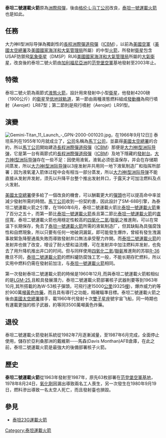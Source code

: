 {{noteTA
|1=zh-hans:大力神;zh-hk:泰坦;zh-tw:泰坦;
}}
{{Infobox rocket
|name = LGM-25C Titan II<br/>泰坦二號運載火箭
|image = Titan2 color silo.jpg
|caption = 泰坦二號運載火箭編號395-Charlie的發射情形，在[[范登堡空軍基地|范登堡空軍基地]]發射，大約為1960年代中期。(photo: 美國空軍)
|function = [[長程洲際彈道飛彈|長程洲際彈道飛彈]]/[[運載火箭|運載火箭]]
|manufacturer = [[馬丁公司|馬丁公司]]
|country-origin = {{USA}}
|cpl-year = 1969年
|cpl = $3.16百萬[[美元|美元]]
|height = 31.4 公尺
|alt-height =
|diameter = 3.05 公尺
|alt-diameter =
|mass = 154,000 公斤
|alt-mass =
|stages = 2
|LEO-payload = 3,600 公斤
|alt-LEO =
|payload-location = 10,000公里[[亞軌道|亞軌道]]
|payload =3700 公斤
|alt-payload=
|payload2-location = [[極軌道|極軌道]]/[[近地軌道|LEO]]
|payload2 =2,177 公斤
|alt-payload2=
|payload3-location = [[脫離軌道|脫離軌道]]
|payload3 =227 公斤
|alt-payload3=500 磅
|status = 退役
|sites = [[卡納維爾角空軍基地|卡納維爾角空軍基地]]<br/>
[[卡納維爾角空軍基地|卡納維爾角空軍基地LC-15發射台]]<br/>- [[卡納維爾角空軍基地|卡納維爾角空軍基地LC-16發射台]]<br/>- [[卡納維爾角空軍基地|卡納維爾角空軍基地LC-19發射台]]<br/><br/>[[范登堡空軍基地|范登堡空軍基地]]<br/>- [[范登堡空軍基地|范登堡空軍基地LC-395發射台]]<br/>- [[范登堡空軍基地|范登堡空軍基地SLC-4W發射台]]
|first = 1962年3月12日
|last = 2003年10月18日
|launches =106次<br />'''ICBM:''' 81<br />'''GLV:''' 12<br />'''23G:''' 13
|success =101次<br />'''ICBM:''' 77<br />'''GLV:''' 12<br />'''23G:''' 12
|fail = 5次 ('''ICBM:''' 4，'''23G:''' 1)
|partial =
|payloads = [[雙子星太空船|雙子星太空船]] (載人)<br />[[克里門汀橙太空船|克里門汀橙太空船]]
|stage1engines =2顆LR-87火箭引擎		
|stage1thrust =1,900 千[[牛頓|牛頓]]
|alt-stage1thrust =430,000 磅
|stage1SI =258 秒
|stage1time =156 秒
|stage1fuel =[[聯氨|50%聯氨]]/[[四氧化二氮|四氧化二氮]]
|stage2engines =1顆LR-91火箭引擎
|stage2thrust =445 千牛頓
|alt-stage2thrust =100,000 磅
|stage2SI =316 秒
|stage2time =180 秒
|stage2fuel =[[聯氨|50%聯氨]]/[[四氧化二氮|四氧化二氮]]
}}

'''泰坦二號運載火箭'''原為[[洲際飛彈|洲際飛彈]]，後由[[格伦·L·马丁公司|格伦·L·马丁公司]]改良，[[泰坦一號運載火箭|泰坦一號運載火箭]]也是如此。

== 任務 ==

大力神II型洲际导弹為獨創性的[[長程洲際彈道飛彈|長程洲際彈道飛彈]]（[[ICBM|ICBM]]），以前為[[美國空軍|美國空軍]]（[[美國太空總署|美國太空總署]]及[[美國國家海洋和大氣管理局|美國國家海洋和大氣管理局]]所屬）的中型[[火箭|火箭]]，所發射[[衛星|衛星]]包含USAF防禦飛[[氣象衛星|氣象衛星]]（DMSP）RU6[[美國國家海洋和大氣管理局|美國國家海洋和大氣管理局]]所屬的[[大氣衛星|大氣衛星]]，改良後的泰坦二號火箭由[[加利福尼亞洲|加利福尼亞洲]]的[[范登堡|范登堡]][[空軍|空軍]]基地發射至2003年止。

== 特徵 ==
泰坦二號火箭為兩節式[[液態火箭|液態火箭]]，設計用來發射中小型[[衛星|衛星]]，他發射4200磅（1900公斤）的[[衛星|衛星]]至[[低地球軌道|低地球軌道]]，第一節由兩種液態燃料組成[[發動機|發動機]]為飛行噴射（Aerojet）LR87型；第二節則是飛行噴射（Aerojet）LR91型。

== 演變 ==
[[File:Gemini-Titan_11_Launch_-_GPN-2000-001020.jpg|thumb]]，在1966年9月12日]]
泰坦系列在1955年10月就成立了，[[公司|公司]]名稱為[[馬丁公司|馬丁公司]]，並贏得[[美國太空總署|美國太空總署]]的合約，所以[[馬丁公司|馬丁公司]]開始建造[[長程洲際彈道飛彈|長程洲際彈道飛彈]]（[[ICBM|ICBM]]）那便是[[泰坦一號火箭|大力神I型洲际导弹]]，它是第一台有兩節式的[[長程洲際彈道飛彈|長程洲際彈道飛彈]]（[[ICBM|ICBM]]）及地下隱藏的[[發射台|發射台]]。[[泰坦一號火箭|大力神I型洲际导弹]]存在一些不足：因使用液氧，液氧必须低温保存，并会在存储期间蒸发，所以[[泰坦一號火箭|大力神I型洲际导弹]]以3座发射井共用同一地下液氧制造厂和指挥所部署；因为液氧灌入箭体过程中会有相当一部分蒸发，所以[[泰坦一號火箭|大力神I型洲际导弹]]不能直接从发射井发射，须先以升降平台整个推出发射井口，于露天才可加注燃料及点火发射。

[[美國太空總署|美國太空總署]]便多給了一個改良的機會，可以酬載更大的[[彈頭|彈頭]]也可以提高命中率並減少發射所需的時間。[[馬丁公司|馬丁公司]]收到一份契約書，因此設計了SM-68B引擎，為泰坦二號運載火箭之引擎，在1960年6月，泰坦二號運載火箭比[[泰坦一號運載火箭|泰坦一號運載火箭]]重了百分之五十，而第一節比[[泰坦一號運載火箭|泰坦一號運載火箭]]長且第二節比[[泰坦一號運載火箭|泰坦一號運載火箭]]的[[直徑|直徑]]寬，泰坦二號運載火箭也用穩定性較高的[[四氧化二氮|四氧化二氮]]/[[聯氨|聯氨]]之推進劑，可以在常温下长期保存，免去了[[泰坦一號運載火箭|泰坦一號運載火箭]]所需的液氧制造厂，但其缺點為具强腐蚀性和自燃現象，所以只要有任何一地破洞漏氣，即可能發生爆炸，曾經有發生洩漏事故緊急降壓通風失敗而導致發射井口無法承受壓力炸開。而[[泰坦二號運載火箭|泰坦二號運載火箭]]的发射井也做了改变，增设了耐火壁和溢流槽，可在发射井中加注燃料并发射，也免去了用升降机推出井口的时间。但与同样使用[[四氧化二氮|四氧化二氮]]/[[聯氨|聯氨]]推進劑的苏联[[R-36|R-36]]撒旦不同，[[泰坦二號運載火箭|泰坦二號運載火箭]]的燃料罐防腐蚀工艺一般，不能长期存贮燃料，所以实用中燃料仍需在發射前加注，与[[泰坦一號運載火箭|泰坦一號運載火箭]]相同。

第一次發射泰坦二號運載火箭的時候是1960年12月,而與泰坦二號運載火箭較相似的是[[LGM-25|LGM-25]],且較具發展潛力，泰坦二號運載火箭部署核子武器則要等到1963年10月,其所搭載的為W-53核子彈頭，可飛行達15000[[公里|公里]](9325[[哩|哩]])，爆炸威力約等於900萬[[噸|噸]][[黃色炸藥|黃色炸藥]]，而且具有導行之功能，精確瞄準目標。泰坦二號運載火箭之後由[[美國太空總署|美國太空總署]]接手，載1960年代發射十次[[双子星座计划|雙子星座]]號宇宙飞船，同一時期也有運載更強的核子武器，約等同3500萬噸黃色炸藥。

== 退役 ==
泰坦二號運載火箭發射系統從1982年7月逐漸減量，至1987年6月完成，全面停止使用，儲存於亞利桑那洲的戴維斯----馬森(Davis Monthan)AFB倉庫，在此之前，泰坦二號運載火箭是最強大的後備部署核子火箭。

== 歷史 ==
'''泰坦二號運載火箭'''從1963年發射至1987年，原先63枚部署在[[范登堡空軍基地|范登堡空軍基地]]，1978年8月24日，[[氧化劑|氧化劑]]因漏出導致兩名工人喪生，另一次發生在1980年9月19日，燃料滲出導致一名太空人死亡，而且發射臺也損毀。

== 參見 ==
{{commons|Titan (rocket)}}

* [[泰坦23G運載火箭|泰坦23G運載火箭]]
{{ELVs}}

[[Category:泰坦運載火箭|Category:泰坦運載火箭]]
